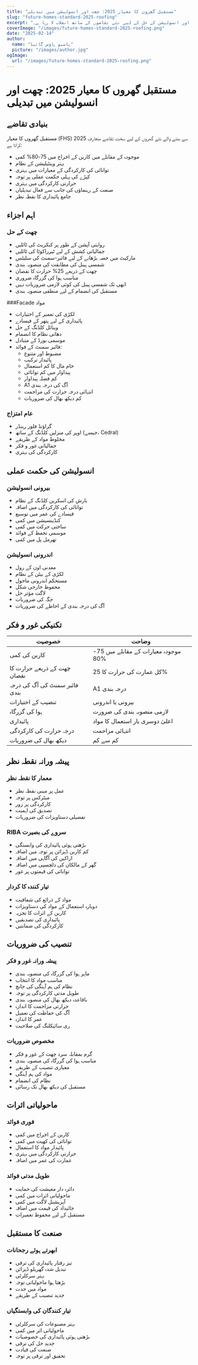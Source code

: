 ```yaml
---
title: "مستقبل گھروں کا معیار 2025: چھت اور انسولیشن میں تبدیلی"
slug: "future-homes-standard-2025-roofing"
excerpt: "دیکھیں کہ مستقبل گھروں کا معیار 2025 کس طرح رہائشی تعمیرات میں پائیدار چھت اور انسولیشن کے حل کے لیے نئے تقاضوں کے ساتھ انقلاب لا رہا ہے۔"
coverImage: "/images/future-homes-standard-2025-roofing.png"
date: "2025-02-14"
author:
  name: "پاسیو ہاؤس گائیڈ"
  picture: "/images/author.jpg"
ogImage:
  url: "/images/future-homes-standard-2025-roofing.png"
---
```


# مستقبل گھروں کا معیار 2025: چھت اور انسولیشن میں تبدیلی

## بنیادی تقاضے

مستقبل گھروں کا معیار (FHS) 2025 سے بننے والے نئے گھروں کے لیے سخت تقاضے متعارف کراتا ہے:

- موجودہ کے مقابلے میں کاربن کے اخراج میں 75-80% کمی
- بہتر وینٹیلیشن کے نظام
- توانائی کی کارکردگی کے معیارات میں بہتری
- کپڑے کی پہلی حکمت عملی پر توجہ
- حرارتی کارکردگی میں بہتری
- صنعت کے رہنماؤں کی جانب سے فعال تبدیلیاں
- جامع پائیداری کا نقطہ نظر

## اہم اجزاء

### چھت کے حل
- روایتی آپشن کے طور پر کنکریٹ کی ٹائلیں
- جمالیاتی کشش کے لیے ٹیرراکوٹا کی ٹائلیں
- مارکیٹ میں حصہ بڑھانے کے لیے فائبر-سمنٹ کی سلیٹس
- شمسی پینل کی مطابقت کی منصوبہ بندی
- چھت کے ذریعے 25% حرارت کا نقصان
- مناسب ہوا کی گزرگاہ ضروری
- ابھی تک شمسی پینل کی کوئی لازمی ضروریات نہیں
- مستقبل کی انضمام کے لیے منطقی منصوبہ بندی

###Facade مواد
- لکڑی کی تعمیر کے اختیارات
- پائیداری کے لیے پتھر کے فیسادے
- وینائل کلڈنگ کے حل
- دھاتی نظام کا انضمام
- موسمی بورڈ کے متبادل
- فائبر سمنٹ کے فوائد:
  - مضبوط اور متنوع
  - پائیدار ترکیب
  - خام مال کا کم استعمال
  - پیداوار میں کم توانائی
  - کم فضلہ پیداوار
  - A1 آگ کی درجہ بندی
  - انتہائی درجہ حرارت کی مزاحمت
  - کم دیکھ بھال کی ضروریات

### عام امتزاج
- گراؤنڈ فلور رینڈر
- اوپر کی منزلیں کلڈنگ کے ساتھ (جیسے، Cedral)
- مخلوط مواد کے طریقے
- جمالیاتی غور و فکر
- کارکردگی کی بہتری

## انسولیشن کی حکمت عملی

### بیرونی انسولیشن
- بارش کی اسکرین کلڈنگ کے نظام
- توانائی کی کارکردگی میں اضافہ
- فیسادے کی عمر میں توسیع
- کنڈینسیشن میں کمی
- ساختی حرکت میں کمی
- موسمی تحفظ کے فوائد
- تھرمل پل میں کمی

### اندرونی انسولیشن
- معدنی اون کے رول
- لکڑی کے بیٹن کے نظام
- مستحکم اندرونی ماحول
- محفوظ خارجی شکل
- لاگت مؤثر حل
- جگہ کی ضروریات
- آگ کی درجہ بندی کے احاطے کی ضروریات

## تکنیکی غور و فکر

| خصوصیت | وضاحت |
|---------|--------------|
| کاربن کی کمی | موجودہ معیارات کے مقابلے میں 75-80% |
| چھت کے ذریعے حرارت کا نقصان | کل عمارت کی حرارت کا 25% |
| فائبر سمنٹ کی آگ کی درجہ بندی | A1 درجہ بندی |
| تنصیب کے اختیارات | بیرونی یا اندرونی |
| ہوا کی گزرگاہ | لازمی منصوبہ بندی کی ضرورت |
| پائیداری | اعلیٰ دوسری بار استعمال کا مواد |
| درجہ حرارت کی کارکردگی | انتہائی مزاحمت |
| دیکھ بھال کی ضروریات | کم سے کم |

## پیشہ ورانہ نقطہ نظر

### معمار کا نقطہ نظر
- عمل پر مبنی نقطہ نظر
- میٹرکس پر توجہ
- کارکردگی پر زور
- تصدیق کی اہمیت
- تفصیلی دستاویزات کی ضروریات

### RIBA سروے کی بصیرت
- بڑھتی ہوئی پائیداری کی وابستگی
- کم کاربن ڈیزائن پر توجہ میں اضافہ
- اراکین کی آگاہی میں اضافہ
- گھر کے مالکان کی دلچسپی میں اضافہ
- توانائی کی قیمتوں پر غور

### تیار کنندہ کا کردار
- مواد کے ذرائع کی شفافیت
- دوبارہ استعمال کے مواد کی دستاویزات
- کاربن کے اثرات کا تجزیہ
- پائیداری کی تصدیقیں
- کارکردگی کی ضمانتیں

## تنصیب کی ضروریات

### پیشہ ورانہ غور و فکر
- ماہر ہوا کی گزرگاہ کی منصوبہ بندی
- مناسب مواد کا انتخاب
- نظام کی ہم آہنگی کی جانچ
- طویل مدتی کارکردگی پر توجہ
- باقاعدہ دیکھ بھال کی منصوبہ بندی
- حرارتی مزاحمت کا اندازہ
- آگ کی حفاظت کی تعمیل
- عمر کا اندازہ
- ری سائیکلنگ کی صلاحیت

### مخصوص ضروریات
- گرم بمقابلہ سرد چھت کے غور و فکر
- مناسب ہوا کی گزرگاہ کی منصوبہ بندی
- معیاری تنصیب کے طریقے
- مواد کی ہم آہنگی
- نظام کی انضمام
- مستقبل کی دیکھ بھال تک رسائی

## ماحولیاتی اثرات

### فوری فوائد
- کاربن کے اخراج میں کمی
- توانائی کی کھپت میں کمی
- پائیدار مواد کا استعمال
- حرارتی کارکردگی میں بہتری
- عمارت کی عمر میں اضافہ

### طویل مدتی فوائد
- دائرہ دار معیشت کی حمایت
- ماحولیاتی اثرات میں کمی
- آپریشنل لاگت میں کمی
- جائیداد کی قیمت میں اضافہ
- مستقبل کے لیے محفوظ تعمیرات

## صنعت کا مستقبل

### ابھرتے ہوئے رجحانات
- تیز رفتار پائیداری کی ترقی
- تبدیل شدہ گھریلو ڈیزائن
- بہتر سرکلرٹی
- بڑھتا ہوا ماحولیاتی توجہ
- مواد میں جدت
- جدید تنصیب کے طریقے

### تیار کنندگان کی وابستگیاں
- بہتر مصنوعات کی سرکلرٹی
- ماحولیاتی اثر میں کمی
- بڑھتی ہوئی پائیداری کی خصوصیات
- جدید حل کی ترقی
- صنعت کی قیادت
- تحقیق اور ترقی پر توجہ